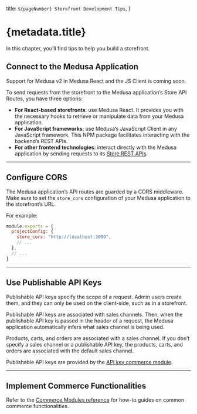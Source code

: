   title: `${pageNumber} Storefront Development Tips`,
}

# {metadata.title}

In this chapter, you’ll find tips to help you build a storefront.

## Connect to the Medusa Application

<Note type="soon">

Support for Medusa v2 in Medusa React and the JS Client is coming soon.

</Note>

To send requests from the storefront to the Medusa application’s Store API Routes, you have three options:

- **For React-based storefronts**: use Medusa React. It provides you with the necessary hooks to retrieve or manipulate data from your Medusa application.
- **For JavaScript frameworks**: use Medusa’s JavaScript Client in any JavaScript framework. This NPM package facilitates interacting with the backend’s REST APIs.
- **For other frontend technologies**:  interact directly with the Medusa application by sending requests to its [Store REST APIs](https://docs.medusajs.com/api/store).

---

## Configure CORS

The Medusa application’s API routes are guarded by a CORS middleware. Make sure to set the `store_cors` configuration of your Medusa application to the storefront’s URL.

For example:

```js title="medusa-config.js"
module.exports = {
  projectConfig: {
    store_cors: "http://localhost:3000",
    // ...
  },
  // ...
}
```

---

## Use Publishable API Keys

Publishable API keys specify the scope of a request. Admin users create them, and they can only be used on the client-side, such as in a storefront.

Publishable API keys are associated with sales channels. Then, when the publishable API key is passed in the header of a request, the Medusa application automatically infers what sales channel is being used.

<Note>

Products, carts, and orders are associated with a sales channel. If you don’t specify a sales channel or a publishable API key, the products, carts, and orders are associated with the default sales channel.

</Note>

Publishable API keys are provided by the [API key commerce module](!resources!/commerce-modules/api-key).

---

## Implement Commerce Functionalities

Refer to the [Commerce Modules reference](!resources!/commerce-modules) for how-to guides on common commerce functionalities.
